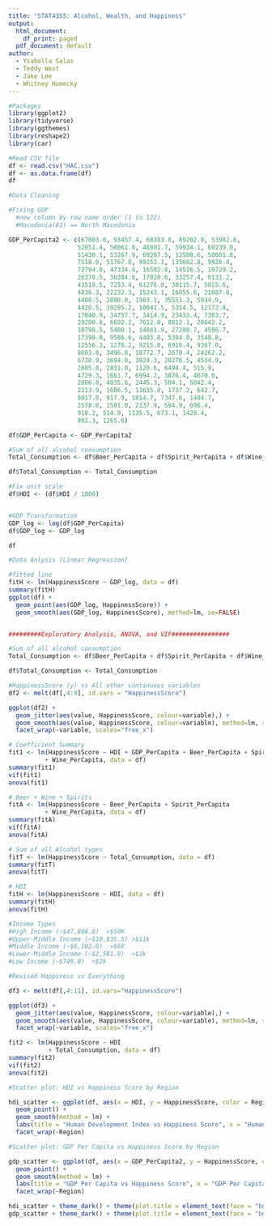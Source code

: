 ```yaml
---
title: "STAT4355: Alcohol, Wealth, and Happiness"
output:
  html_document:
    df_print: paged
  pdf_document: default
author:
  - Ysabella Salas
  - Teddy West
  - Jake Lee
  - Whitney Humecky
---
```



```r
#Packages
library(ggplot2)
library(tidyverse)
library(ggthemes)
library(reshape2)
library(car)

#Read CSV file
df <- read.csv("HAC.csv")
df <- as.data.frame(df)
df

#Data Cleaning

#Fixing GDP
  #new column by row name order (1 to 122)
  #Macedonia(81) == North Macedonia

GDP_PerCapita2 <- c(67803.0, 93457.4, 68383.8, 89202.8, 53982.6, 
                   52051.4, 58061.0, 48801.7, 59934.1, 60239.0,
                   51430.1, 53267.9, 69287.5, 12508.6, 50801.8,
                   7518.8, 51767.8, 99152.1, 135682.8, 9926.4,
                   72794.0, 47334.4, 16502.8, 14516.5, 10729.2,
                   26378.5, 36284.6, 17020.6, 33257.4, 6131.2,
                   43518.5, 7233.4, 61276.0, 30115.7, 5025.6,
                   4836.3, 22232.3, 15243.1, 16055.6, 21087.8,
                   4408.5, 2090.8, 1983.1, 35551.3, 5934.9, 
                   4420.5, 39285.2, 10041.5, 5314.5, 12172.8,
                   17840.9, 34757.7, 3414.9, 23433.4, 7303.7, 
                   29200.8, 6692.2, 7612.0, 8812.1, 20642.2,
                   30798.5, 5400.1, 14861.9, 27280.7, 4586.7, 
                   17398.8, 9586.6, 4405.8, 5384.0, 3548.8,
                   12556.3, 1276.2, 9215.0, 6916.4, 9367.0, 
                   8603.8, 3496.8, 18772.7, 2670.4, 24262.2,
                   6720.9, 3694.0, 3924.3, 20276.5, 4534.9,
                   2085.0, 2831.0, 1120.6, 6494.4, 515.9,
                   4729.3, 1661.7, 6994.2, 3876.4, 4670.0,
                   2006.8, 4835.6, 2445.3, 584.1, 5042.4,
                   2213.9, 1606.5, 11635.0, 1737.2, 642.7,
                   8017.0, 917.9, 1814.7, 7347.6, 1494.7,
                   2578.8, 1591.0, 2137.9, 594.9, 696.4,
                   918.2, 514.9, 1135.5, 673.1, 1428.4,
                   992.3, 1265.6)

df$GDP_PerCapita <- GDP_PerCapita2

#Sum of all alcohol consumption
Total_Consumption <- df$Beer_PerCapita + df$Spirit_PerCapita + df$Wine_PerCapita

df$Total_Consumption <- Total_Consumption

#Fix unit scale
df$HDI <- (df$HDI / 1000)


#GDP Transformation
GDP_log <- log(df$GDP_PerCapita)
df$GDP_log <- GDP_log

df

#Data Anlysis (Linear Regression)

#fitted line
fitH <- lm(HappinessScore ~ GDP_log, data = df)
summary(fitH)
ggplot(df) +
  geom_point(aes(GDP_log, HappinessScore)) +
  geom_smooth(aes(GDP_log, HappinessScore), method=lm, se=FALSE)


#########Exploratory Analysis, ANOVA, and VIF################

#Sum of all alcohol consumption
Total_Consumption <- df$Beer_PerCapita + df$Spirit_PerCapita + df$Wine_PerCapita

df$Total_Consumption <- Total_Consumption

#HappinessScore (y) vs All other continuous variables
df2 <- melt(df[,4:9], id.vars = "HappinessScore")

ggplot(df2) +
  geom_jitter(aes(value, HappinessScore, colour=variable),) +
  geom_smooth(aes(value, HappinessScore, colour=variable), method=lm, se=FALSE) +
  facet_wrap(~variable, scales="free_x")

# Coefficient Summary
fit1 <- lm(HappinessScore ~ HDI + GDP_PerCapita + Beer_PerCapita + Spirit_PerCapita
          + Wine_PerCapita, data = df)
summary(fit1)
vif(fit1)
anova(fit1)

# Beer + Wine + Spirits
fitA <- lm(HappinessScore ~ Beer_PerCapita + Spirit_PerCapita
          + Wine_PerCapita, data = df)
summary(fitA)
vif(fitA)
anova(fitA)

# Sum of all Alcohol types
fitT <- lm(HappinessScore ~ Total_Consumption, data = df)
summary(fitT)
anova(fitT)

# HDI
fitH <- lm(HappinessScore ~ HDI, data = df)
summary(fitH)
anova(fitH)

#Income Types
#High Income (~$47,886.8)  >$50K
#Upper-Middle Income (~$10,835.5) >$11k
#Middle Income (~$6,102.0)  >$6K
#Lower-Middle Income (~$2,581.9)  >$2k
#Low Income (~$749.8)  <$2k

#Revised Happiness vs Everything

df3 <- melt(df[,4:11], id.vars="HappinessScore")

ggplot(df3) +
  geom_jitter(aes(value, HappinessScore, colour=variable),) +
  geom_smooth(aes(value, HappinessScore, colour=variable), method=lm, se=FALSE) +
  facet_wrap(~variable, scales="free_x")

fit2 <- lm(HappinessScore ~ HDI 
           + Total_Consumption, data = df)
summary(fit2)
vif(fit2)
anova(fit2)

#Scatter plot: HDI vs Happiness Score by Region

hdi_scatter <- ggplot(df, aes(x = HDI, y = HappinessScore, color = Region)) + 
  geom_point() + 
  geom_smooth(method = lm) +
  labs(title = "Human Development Index vs Happiness Score", x = "Human Development Index") +
  facet_wrap(~Region)

#Scatter plot: GDP Per Capita vs Happiness Score by Region

gdp_scatter <- ggplot(df, aes(x = GDP_PerCapita2, y = HappinessScore, color = Region)) + 
  geom_point() +
  geom_smooth(method = lm) +
  labs(title = "GDP Per Capita vs Happiness Score", x = "GDP Per Capita ($USD)") +
  facet_wrap(~Region)

hdi_scatter + theme_dark() + theme(plot.title = element_text(face = "bold"))
gdp_scatter + theme_dark() + theme(plot.title = element_text(face = "bold"))

```


